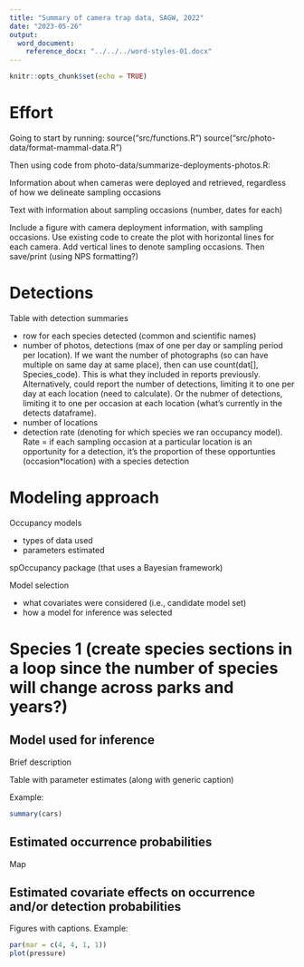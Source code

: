 ```yaml
---
title: "Summary of camera trap data, SAGW, 2022"
date: "2023-05-26"
output: 
  word_document:
    reference_docx: "../../../word-styles-01.docx"
---
```


```r
knitr::opts_chunk$set(echo = TRUE)
```

# Effort

Going to start by running: 
source("src/functions.R")
source("src/photo-data/format-mammal-data.R")

Then using code from photo-data/summarize-deployments-photos.R:

Information about when cameras were deployed and retrieved, regardless of how we
delineate sampling occasions

Text with information about sampling occasions (number, dates for each)

Include a figure with camera deployment information, with sampling occasions.
Use existing code to create the plot with horizontal lines for 
each camera. Add vertical lines to denote sampling occasions. Then save/print
(using NPS formatting?)

# Detections

Table with detection summaries

- row for each species detected (common and scientific names)
- number of photos, detections (max of one per day or sampling period per location).
  If we want the number of photographs (so can have multiple on same day at 
  same place), then can use count(dat[], Species_code). This is what they included
  in reports previously. Alternatively, could report the number of detections, 
  limiting it to one per day at each location (need to calculate). Or the 
  nubmer of detections, limiting it to one per occasion at each location (what's
  currently in the detects dataframe).
- number of locations
- detection rate (denoting for which species we ran occupancy model). Rate = 
  if each sampling occasion at a particular location is an opportunity for a 
  detection, it's the proportion of these opportunties (occasion*location) with
  a species detection

# Modeling approach

Occupancy models

- types of data used
- parameters estimated

spOccupancy package (that uses a Bayesian framework)

Model selection

- what covariates were considered (i.e., candidate model set)
- how a model for inference was selected

# Species 1 (create species sections in a loop since the number of species will change across parks and years?)

## Model used for inference

Brief description

Table with parameter estimates (along with generic caption)


Example:
```r
summary(cars)
```

## Estimated occurrence probabilities

Map

## Estimated covariate effects on occurrence and/or detection probabilities

Figures with captions. Example: 

```r
par(mar = c(4, 4, 1, 1))
plot(pressure)
```


